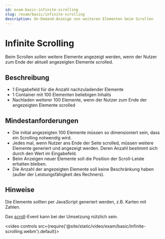 ```yaml
---
id: exam-basic-infinite-scrolling
slug: /exam/basic/infinite-scrolling
description: On-Demand-Anzeige von weiteren Elementen beim Scrollen
---
```


# Infinite Scrolling

Beim Scrollen sollen weitere Elemente angezeigt werden, wenn der Nutzer zum Ende
der aktuell angezeigten Elemente scrolled.

## Beschreibung

* 1 Eingabefeld für die Anzahl nachzuladender Elemente
* 1 Container mit 100 Elementen beliebigen Inhalts
* Nachladen weiterer 100 Elemente, wenn der Nutzer zum Ende der angezeigten Elemente scrolled

## Mindestanforderungen

* Die initial angezeigten 100 Elemente müssen so dimensioniert sein, dass ein Scrolling
  notwendig wird.
* Jedes mal, wenn Nutzer ans Ende der Seite scrolled, müssen weitere Elemente
  generiert und angezeigt werden. Deren Anzahl bestimmt sich durch den Wert im
  Eingabefeld.
* Beim Anzeigen neuer Elemente soll die Position der Scroll-Leiste erhalten bleiben.
* Die Anzahl der angezeigten Elemente soll keine Beschränkung haben (außer der Leistungsfähigkeit des Rechners).

## Hinweise

Die Elemente sollten per JavaScript generiert werden, z.B. Karten mit Zahlen.

Das [scroll](https://developer.mozilla.org/en-US/docs/Web/API/Document/scroll_event)-Event
kann bei der Umsetzung nützlich sein.

<video controls src={require('@site/static/video/exam/basic/infinite-scrolling.webm').default}></video>

